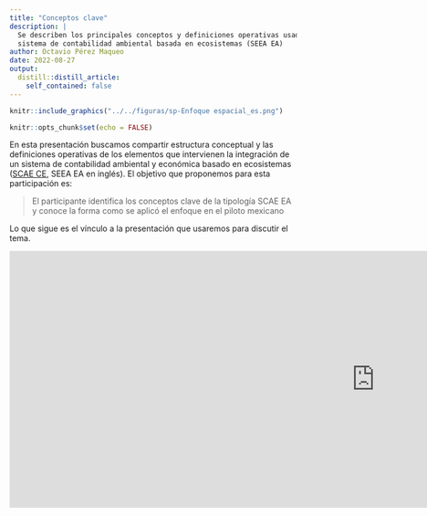 ```yaml
---
title: "Conceptos clave"
description: |
  Se describen los principales conceptos y definiciones operativas usadas en el
  sistema de contabilidad ambiental basada en ecosistemas (SEEA EA)
author: Octavio Pérez Maqueo
date: 2022-08-27
output:
  distill::distill_article:
    self_contained: false
---
```


```r

knitr::include_graphics("../../figuras/sp-Enfoque espacial_es.png")
```





```r
knitr::opts_chunk$set(echo = FALSE)
```

En esta presentación buscamos compartir estructura conceptual y las definiciones operativas de los elementos que intervienen la integración de un sistema de contabilidad ambiental y económica basado en ecosistemas ([SCAE CE](https://seea.un.org/ecosystem-accounting), SEEA EA en inglés). El objetivo que proponemos para esta participación es:

> El participante identifica los conceptos clave de la tipología SCAE EA y conoce la forma como se aplicó el enfoque en el piloto mexicano


Lo que sigue es el vínculo a la presentación que usaremos para discutir el tema.


<iframe src="https://docs.google.com/presentation/d/e/2PACX-1vQZDkp3qiOVeGb9kPrC9jS4-9xL1JY2j9c0xMKkil_cR64v8rE1DUgKRBL4c0QMyA/embed?start=false&loop=false&delayms=3000" frameborder="0" width="1280" height="450" allowfullscreen="true" mozallowfullscreen="true" webkitallowfullscreen="true"></iframe>


